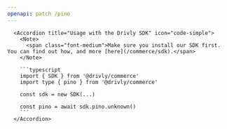```yaml
---
openapi: patch /pino
---
```


      <Accordion title="Usage with the Drivly SDK" icon="code-simple">
        <Note>
          <span class="font-medium">Make sure you install our SDK first. You can find out how, and more [here](/commerce/sdk).</span>
        </Note>

        ```typescript
        import { SDK } from '@drivly/commerce'
        import type { pino } from '@drivly/commerce'

        const sdk = new SDK(...)

        const pino = await sdk.pino.unknown()
        ```
      </Accordion>
